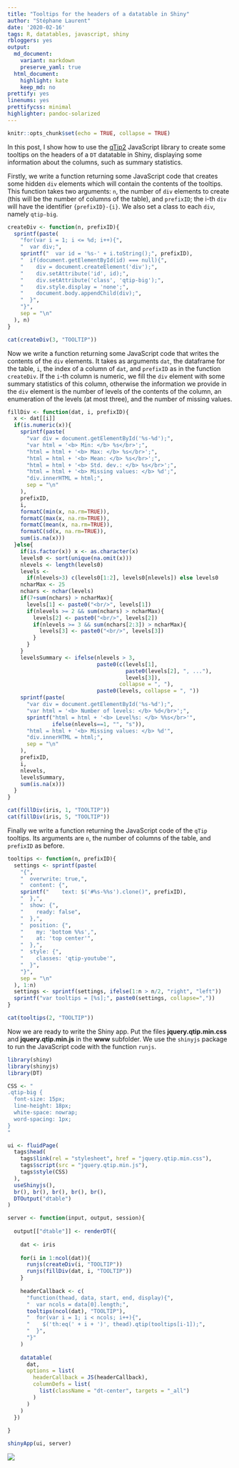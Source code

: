 ```yaml
---
title: "Tooltips for the headers of a datatable in Shiny"
author: "Stéphane Laurent"
date: '2020-02-16'
tags: R, datatables, javascript, shiny
rbloggers: yes
output:
  md_document:
    variant: markdown
    preserve_yaml: true
  html_document:
    highlight: kate
    keep_md: no
prettify: yes
linenums: yes
prettifycss: minimal
highlighter: pandoc-solarized
---
```


```r
knitr::opts_chunk$set(echo = TRUE, collapse = TRUE)
```

In this post, I show how to use the 
[qTip2](http://qtip2.com/) JavaScript library to create some tooltips on the 
headers of a `DT` datatable in Shiny, displaying some information about the 
columns, such as summary statistics.

Firstly, we write a function returning some JavaScript code that creates 
some hidden `div` elements which will contain the contents of the tooltips. 
This function takes two arguments: `n`, the number of `div` elements to create 
(this will be the number of columns of the table), and `prefixID`; the i-th 
`div` will have the identifier `{prefixID}-{i}`. We also set a class to 
each `div`, namely `qtip-big`. 

```r
createDiv <- function(n, prefixID){
  sprintf(paste(
    "for(var i = 1; i <= %d; i++){",
    "  var div;",
    sprintf("  var id = '%s-' + i.toString();", prefixID),
    "  if(document.getElementById(id) === null){",
    "    div = document.createElement('div');",
    "    div.setAttribute('id', id);",
    "    div.setAttribute('class', 'qtip-big');",
    "    div.style.display = 'none';",
    "    document.body.appendChild(div);",
    "  }",
    "}",
    sep = "\n"
  ), n)
}
```

```r
cat(createDiv(3, "TOOLTIP"))
```

Now we write a function returning some JavaScript code that writes the 
contents of the `div` elements. It takes as arguments `dat`, the dataframe for 
the table, `i`, the index of a column of `dat`, and `prefixID` as in the 
function `createDiv`. 
If the `i`-th column is numeric, we fill the `div` element with some summary 
statistics of this column, otherwise the information we provide in the `div` 
element is the number of levels of the contents of the column, an enumeration 
of the levels (at most three), and the number of missing values.

```r
fillDiv <- function(dat, i, prefixID){
  x <- dat[[i]]
  if(is.numeric(x)){
    sprintf(paste(
      "var div = document.getElementById('%s-%d');",
      "var html = '<b> Min: </b> %s</br>';",
      "html = html + '<b> Max: </b> %s</br>';",
      "html = html + '<b> Mean: </b> %s</br>';",
      "html = html + '<b> Std. dev.: </b> %s</br>';",
      "html = html + '<b> Missing values: </b> %d';",
      "div.innerHTML = html;",
      sep = "\n"
    ), 
    prefixID,
    i, 
    formatC(min(x, na.rm=TRUE)),
    formatC(max(x, na.rm=TRUE)),
    formatC(mean(x, na.rm=TRUE)),
    formatC(sd(x, na.rm=TRUE)),
    sum(is.na(x)))
  }else{
    if(is.factor(x)) x <- as.character(x)
    levels0 <- sort(unique(na.omit(x)))
    nlevels <- length(levels0)
    levels <- 
      if(nlevels>3) c(levels0[1:2], levels0[nlevels]) else levels0
    ncharMax <- 25
    nchars <- nchar(levels)
    if(7+sum(nchars) > ncharMax){
      levels[1] <- paste0("<br/>", levels[1])
      if(nlevels >= 2 && sum(nchars) > ncharMax){
        levels[2] <- paste0("<br/>", levels[2])
        if(nlevels >= 3 && sum(nchars[2:3]) > ncharMax){
          levels[3] <- paste0("<br/>", levels[3])
        }
      }
    }
    levelsSummary <- ifelse(nlevels > 3,
                            paste0(c(levels[1],
                                     paste0(levels[2], ", ..."),
                                     levels[3]),
                                   collapse = ", "),
                            paste0(levels, collapse = ", "))
    sprintf(paste(
      "var div = document.getElementById('%s-%d');",
      "var html = '<b> Number of levels: </b> %d</br>';",
      sprintf("html = html + '<b> Level%s: </b> %%s</br>'", 
              ifelse(nlevels==1, "", "s")),
      "html = html + '<b> Missing values: </b> %d'",
      "div.innerHTML = html;",
      sep = "\n"
    ),
    prefixID,
    i, 
    nlevels,
    levelsSummary,
    sum(is.na(x)))
  }
}
```

```r
cat(fillDiv(iris, 1, "TOOLTIP"))
cat(fillDiv(iris, 5, "TOOLTIP"))
```

Finally we write a function returning the JavaScript code of the `qTip` 
tooltips. Its arguments are `n`, the number of columns of the table, and 
`prefixID` as before.

```r
tooltips <- function(n, prefixID){
  settings <- sprintf(paste(
    "{",
    "  overwrite: true,",
    "  content: {",
    sprintf("    text: $('#%s-%%s').clone()", prefixID),
    "  },",
    "  show: {",
    "    ready: false",
    "  },",
    "  position: {",
    "    my: 'bottom %%s',",
    "    at: 'top center'",
    "  },",
    "  style: {",
    "    classes: 'qtip-youtube'",
    "  }",
    "}",
    sep = "\n"
  ), 1:n)
  settings <- sprintf(settings, ifelse(1:n > n/2, "right", "left"))
  sprintf("var tooltips = [%s];", paste0(settings, collapse=","))
}
```

```r
cat(tooltips(2, "TOOLTIP"))
```

Now we are ready to write the Shiny app. 
Put the files **jquery.qtip.min.css** and **jquery.qtip.min.js** in the **www** 
subfolder. We use the `shinyjs` package to run the JavaScript code with the 
function `runjs`. 

```r
library(shiny)
library(shinyjs)
library(DT)

CSS <- "
.qtip-big { 
  font-size: 15px;
  line-height: 18px;
  white-space: nowrap;
  word-spacing: 1px;
}
"

ui <- fluidPage(
  tags$head(
    tags$link(rel = "stylesheet", href = "jquery.qtip.min.css"),
    tags$script(src = "jquery.qtip.min.js"),
    tags$style(CSS)
  ),
  useShinyjs(),
  br(), br(), br(), br(), br(), 
  DTOutput("dtable")
)

server <- function(input, output, session){
  
  output[["dtable"]] <- renderDT({
    
    dat <- iris
    
    for(i in 1:ncol(dat)){
      runjs(createDiv(i, "TOOLTIP"))
      runjs(fillDiv(dat, i, "TOOLTIP"))
    }
    
    headerCallback <- c(
      "function(thead, data, start, end, display){",
      "  var ncols = data[0].length;",
      tooltips(ncol(dat), "TOOLTIP"),
      "  for(var i = 1; i < ncols; i++){",
      "    $('th:eq(' + i + ')', thead).qtip(tooltips[i-1]);", 
      "  }",
      "}"
    )
    
    datatable(
      dat, 
      options = list(
        headerCallback = JS(headerCallback),
        columnDefs = list(
          list(className = "dt-center", targets = "_all")
        )
      )
    )
  })
  
}

shinyApp(ui, server)
```

![](./figures/DTqTip.gif)

